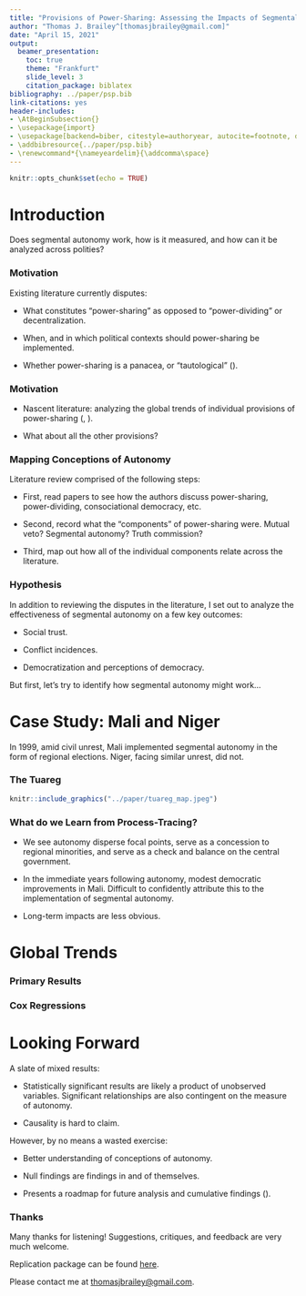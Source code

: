 ```yaml
---
title: "Provisions of Power-Sharing: Assessing the Impacts of Segmental Autonomy^[Political Stability and Minority Inclusion, MPSA 2021]"
author: "Thomas J. Brailey^[thomasjbrailey@gmail.com]"
date: "April 15, 2021"
output: 
  beamer_presentation:
    toc: true
    theme: "Frankfurt"
    slide_level: 3
    citation_package: biblatex
bibliography: ../paper/psp.bib
link-citations: yes  
header-includes: 
- \AtBeginSubsection{}   
- \usepackage{import}
- \usepackage[backend=biber, citestyle=authoryear, autocite=footnote, doi = false, url = false, isbn = false]{biblatex}
- \addbibresource{../paper/psp.bib}
- \renewcommand*{\nameyeardelim}{\addcomma\space}
---
```


```r
knitr::opts_chunk$set(echo = TRUE)
```

# Introduction

Does segmental autonomy work, how is it measured, and how can it be analyzed across polities?

### Motivation

Existing literature currently disputes: 

- What constitutes "power-sharing" as opposed to "power-dividing" or decentralization.

- When, and in which political contexts should power-sharing be implemented.

- Whether power-sharing is a panacea, or "tautological" (\cite{andeweg_consociational_2000}).

### Motivation

- Nascent literature: analyzing the global trends of individual provisions of power-sharing (\cite{ram_mutual_2014}, \cite{kelly_power-sharing_2019}).

- What about all the other provisions? 

### Mapping Conceptions of Autonomy

Literature review comprised of the following steps:

- First, read papers to see how the authors discuss power-sharing, power-dividing, consociational democracy, etc. 

- Second, record what the "components" of power-sharing were. Mutual veto? Segmental autonomy? Truth commission? 

- Third, map out how all of the individual components relate across the literature.\footnote{This remains a work in progress.}

### Hypothesis

In addition to reviewing the disputes in the literature, I set out to analyze the effectiveness of segmental autonomy on a few key outcomes: 

- Social trust.
  
- Conflict incidences.
  
- Democratization and perceptions of democracy.
  
But first, let's try to identify how segmental autonomy might work...

# Case Study: Mali and Niger

In 1999, amid civil unrest, Mali implemented segmental autonomy in the form of regional elections. Niger, facing similar unrest, did not. 

\begin{table}[!htbp]
    \centering
    \setlength{\tabcolsep}{10pt}
    \renewcommand{\arraystretch}{1.5} 
    \resizebox{\textwidth}{!}{\begin{tabular}{|l|c|c|}
            \hline
            \textbf{Country}                &   \textbf{Mali}  &  \textbf{Niger}  \\ 
            \hline
            Regional Autonomy?              &   Yes            &  No              \\
            \hline
            Population (1999, millions)     &   10.6           &  10.9            \\
            \hline
            Tuareg \% of Population (2001)  &   10             &  9.3             \\
            \hline
            GDP (1999, billion USD)         &   3.4            &  2.0             \\
            \hline
            Ethnic Fractionalization (1999) &   0.8            &  0.6             \\
            \hline
            Area (million sq. km.)          &   1.2            &  1.3             \\
            \hline
            Former French Colony?           &  Yes             &  Yes             \\
            \hline 
            Political System                &  Unitary semi-presidential republic & Unitary
            semi-presidential republic  \\
            \hline
    \end{tabular}}
    \caption{Country Characteristics Around Mali's Decentralization}
\end{table}

### The Tuareg

```r
knitr::include_graphics("../paper/tuareg_map.jpeg")
```

### What do we Learn from Process-Tracing? 

- We see autonomy disperse focal points, serve as a concession to regional minorities, and serve as a check and balance on the central government.\footnote{\cite{seely_political_2001} and \cite{krings_marginalisation_1995} provide excellent discussions on decentralization in Mali and Niger in the late 1990s.}

- In the immediate years following autonomy, modest democratic improvements in Mali. Difficult to confidently attribute this to the implementation of segmental autonomy.  

- Long-term impacts are less obvious.\footnote{http://news.bbc.co.uk/1/hi/world/africa/6982266.stm, https://www.aljazeera.com/news/2020/12/22/un-mali-probe-sees-war-crimes-crimes-against-humanity} 

# Global Trends

### Primary Results

\tiny
\subimport{../paper}{lm_full_primary_outcomes_only.tex}

### Cox Regressions

\tiny
\subimport{../paper}{dem_cox_lag5.tex}

# Looking Forward

A slate of mixed results:

- Statistically significant results are likely a product of unobserved variables. Significant relationships are also contingent on the measure of autonomy. 

- Causality is hard to claim. 

However, by no means a wasted exercise:

- Better understanding of conceptions of autonomy. 

- Null findings are findings in and of themselves. 

- Presents a roadmap for future analysis and cumulative findings (\cite{dunning_information_2020}). 

### Thanks

Many thanks for listening! Suggestions, critiques, and feedback are very much welcome. 

Replication package can be found [here](https://github.com/tjbrailey/SegmentalAutonomy).

Please contact me at [thomasjbrailey@gmail.com](thomasjbrailey@gmail.com).
